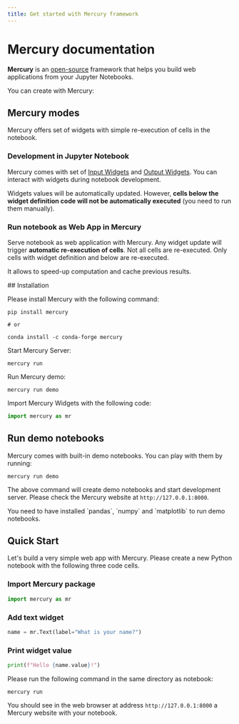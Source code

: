 ```yaml
---
title: Get started with Mercury framework
---
```



# Mercury documentation

**Mercury** is an [open-source](https://github.com/mljar/mercury) framework that helps you build web applications from your Jupyter Notebooks.

You can create with Mercury:

<Cards>
  <Card icon={webAppIcon} title="Web App" href="/tutorials/web-app-python-jupyter-notebook"/>
  <Card icon={reportIcon} title="Report" href="/tutorials/report-python-jupyter-notebook"/>
  <Card icon={dashboardIcon} title="Dashboard" href="/tutorials/dashboard-python-jupyter-notebook"/>
  <Card icon={websiteIcon} title="Website" href="/tutorials/website-python-jupyter-notebook"/>
  <Card icon={presentationIcon} title="Presentation" href="/tutorials/presentation-python-jupyter-notebook"/>
</Cards>

## Mercury modes

Mercury offers set of widgets with simple re-execution of cells in the notebook.

<div className="steps-container">

### Development in Jupyter Notebook 

Mercury comes with set of [Input Widgets](/docs/input-widgets) and [Output Widgets](/docs/output-widgets). 
You can interact with widgets during notebook development. 

Widgets values will be automatically updated. However, **cells below the widget definition code will not be automatically executed** (you need to run them manually).

### Run notebook as Web App in Mercury 

Serve notebook as web application with Mercury. Any widget update will trigger **automatic re-execution of cells**. Not all cells are re-executed.
Only cells with widget definition and below are re-executed.

It allows to speed-up computation and cache previous results.

</div>
## Installation

Please install Mercury with the following command:

```
pip install mercury

# or

conda install -c conda-forge mercury
```

Start Mercury Server: 

```
mercury run
``` 

Run Mercury demo:

```
mercury run demo
```

Import Mercury Widgets with the following code:

```python
import mercury as mr
```

## Run demo notebooks

Mercury comes with built-in demo notebooks. You can play with them by running:

```
mercury run demo
```

The above command will create demo notebooks and start development server. Please check the Mercury website at `http://127.0.0.1:8000`.


<Callout type="info">
  You need to have installed `pandas`, `numpy` and `matplotlib` to run demo notebooks.
</Callout>

## Quick Start

Let's build a very simple web app with Mercury. Please create a new Python notebook with the following three code cells.

<div className="steps-container">

### Import Mercury package

```python
import mercury as mr
```

### Add text widget 

```python
name = mr.Text(label="What is your name?")
```

### Print widget value

```python
print(f"Hello {name.value}!")
```
</div>

Please run the following command in the same directory as notebook:

```
mercury run
```

You should see in the web browser at address `http://127.0.0.1:8000` a Mercury website with your notebook.